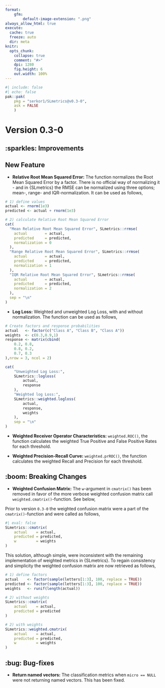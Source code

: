 ```yaml
---
format:
    gfm:
        default-image-extension: ".png"
always_allow_html: true
execute:
  cache: true
  freeze: auto
  dir: meta
knitr:
  opts_chunk:
    collapse: true
    comment: "#>"
    dpi: 1280
    fig.height: 6
    out.width: 100%
---
```


```r
#| include: false
#| echo: false
pak::pak(
    pkg = "serkor1/SLmetrics@v0.3-0", 
    ask = FALSE
    )
```

# Version 0.3-0

## :sparkles: Improvements

## New Feature

* **Relative Root Mean Squared Error:** The function normalizes the Root Mean Squared Error by a factor. There is no official way of normalizing it - and in {SLmetrics} the RMSE can be normalized using three options; mean-, range- and IQR-normalization. It can be used as follows,

```r
# 1) define values
actual <- rnorm(1e3)
predicted <- actual + rnorm(1e3)

# 2) calculate Relative Root Mean Squared Error
cat(
  "Mean Relative Root Mean Squared Error", SLmetrics::rrmse(
    actual        = actual,
    predicted     = predicted,
    normalization = 0
  ),
  "Range Relative Root Mean Squared Error", SLmetrics::rrmse(
    actual        = actual,
    predicted     = predicted,
    normalization = 1
  ),
  "IQR Relative Root Mean Squared Error", SLmetrics::rrmse(
    actual        = actual,
    predicted     = predicted,
    normalization = 2
  ),
  sep = "\n"
)
```

* **Log Loss:** Weighted and unweighted Log Loss, with and without normalization. The function can be used as follows,

```r
# Create factors and response probabilities
actual   <- factor(c("Class A", "Class B", "Class A"))
weights  <- c(0.3,0.9,1) 
response <- matrix(cbind(
    0.2, 0.8,
    0.8, 0.2,
    0.7, 0.3
),nrow = 3, ncol = 2)

cat(
    "Unweighted Log Loss:",
    SLmetrics::logloss(
        actual,
        response
    ),
    "Weighted log Loss:",
    SLmetrics::weighted.logloss(
        actual,
        response,       
        weights
    ),
    sep = "\n"
)
```

* **Weighted Receiver Operator Characteristics:** `weighted.ROC()`, the function calculates the weighted True Positive and False Positive Rates for each threshold.

* **Weighted Precision-Recall Curve:** `weighted.prROC()`, the function calculates the weighted Recall and Precision for each threshold.

## :boom: Breaking Changes

* **Weighted Confusion Matrix:** The `w`-argument in `cmatrix()` has been removed in favor of the more verbose weighted confusion matrix call `weighted.cmatrix()`-function. See below,

Prior to version `0.3-0` the weighted confusion matrix were a part of the `cmatrix()`-function and were called as follows,

```r
#| eval: false
SLmetrics::cmatrix(
    actual    = actual,
    predicted = predicted,
    w         = weights
)
```

This solution, although simple, were inconsistent with the remaining implementation of weighted metrics in {SLmetrics}. To regain consistency and simplicity the weighted confusion matrix are now retrieved as follows,

```r
# 1) define factors
actual    <- factor(sample(letters[1:3], 100, replace = TRUE))
predicted <- factor(sample(letters[1:3], 100, replace = TRUE))
weights   <- runif(length(actual))

# 2) without weights
SLmetrics::cmatrix(
    actual    = actual,
    predicted = predicted
)

# 2) with weights
SLmetrics::weighted.cmatrix(
    actual    = actual,
    predicted = predicted,
    w         = weights
)
```

## :bug: Bug-fixes

* **Return named vectors:** The classification metrics when `micro == NULL` were not returning named vectors. This has been fixed. 

